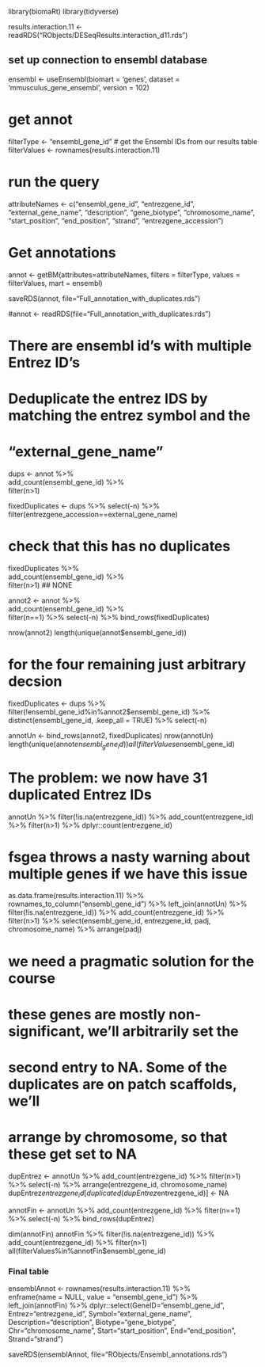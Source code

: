 library(biomaRt)
library(tidyverse)

results.interaction.11 <- readRDS("RObjects/DESeqResults.interaction_d11.rds")

## set up connection to ensembl database
ensembl <- useEnsembl(biomart = 'genes', 
                      dataset = 'mmusculus_gene_ensembl',
                      version = 102)


# get annot
filterType <- "ensembl_gene_id"
# get the Ensembl IDs from our results table
filterValues <- rownames(results.interaction.11)

# run the query
attributeNames <- c("ensembl_gene_id",
                    "entrezgene_id",
                    "external_gene_name",
                    "description",
                    "gene_biotype",
                    "chromosome_name",
                    "start_position",
                    "end_position",
                    "strand",
                    "entrezgene_accession")

# Get annotations
annot <- getBM(attributes=attributeNames,
               filters = filterType,
               values = filterValues,
               mart = ensembl)

saveRDS(annot, file="Full_annotation_with_duplicates.rds")

#annot <- readRDS(file="Full_annotation_with_duplicates.rds")

# There are ensembl id's with multiple Entrez ID's
# Deduplicate the entrez IDS by matching the entrez symbol and the 
# "external_gene_name"

dups <- annot %>%  
    add_count(ensembl_gene_id) %>%  
    filter(n>1)

fixedDuplicates <- dups %>% 
    select(-n) %>% 
    filter(entrezgene_accession==external_gene_name)

# check that this has no duplicates
fixedDuplicates %>%  
    add_count(ensembl_gene_id) %>%  
    filter(n>1)
## NONE

annot2 <- annot %>%  
    add_count(ensembl_gene_id) %>%  
    filter(n==1) %>% 
    select(-n) %>% 
    bind_rows(fixedDuplicates)

nrow(annot2)
length(unique(annot$ensembl_gene_id))

# for the four remaining just arbitrary decsion
fixedDuplicates <- dups %>% 
    filter(!ensembl_gene_id%in%annot2$ensembl_gene_id) %>% 
    distinct(ensembl_gene_id, .keep_all = TRUE) %>%
    select(-n)

annotUn <- bind_rows(annot2, fixedDuplicates)
nrow(annotUn)
length(unique(annot$ensembl_gene_id))
all(filterValues%in%annotUn$ensembl_gene_id)

# The problem: we now have 31 duplicated Entrez IDs
annotUn %>% 
    filter(!is.na(entrezgene_id)) %>% 
    add_count(entrezgene_id) %>% 
    filter(n>1) %>% 
    dplyr::count(entrezgene_id)

# fsgea throws a nasty warning about multiple genes if we have this issue
as.data.frame(results.interaction.11) %>% 
    rownames_to_column("ensembl_gene_id") %>% 
    left_join(annotUn) %>% 
    filter(!is.na(entrezgene_id)) %>% 
    add_count(entrezgene_id) %>% 
    filter(n>1) %>% 
    select(ensembl_gene_id, entrezgene_id, padj, chromosome_name) %>% 
    arrange(padj)

# we need a pragmatic solution for the course
# these genes are mostly non-significant, we'll arbitrarily set the
# second entry to NA. Some of the duplicates are on patch scaffolds, we'll 
# arrange by chromosome, so that these get set to NA
dupEntrez <- annotUn %>% 
    add_count(entrezgene_id) %>% 
    filter(n>1) %>% 
    select(-n) %>% 
    arrange(entrezgene_id, chromosome_name)
dupEntrez$entrezgene_id[duplicated(dupEntrez$entrezgene_id)] <- NA    


annotFin <- annotUn %>% 
    add_count(entrezgene_id) %>% 
    filter(n==1) %>% 
    select(-n) %>% 
    bind_rows(dupEntrez)

dim(annotFin)
annotFin %>% 
    filter(!is.na(entrezgene_id)) %>% 
    add_count(entrezgene_id) %>% 
    filter(n>1) 
all(filterValues%in%annotFin$ensembl_gene_id)

### Final table

ensemblAnnot <- rownames(results.interaction.11) %>%  
    enframe(name = NULL, value = "ensembl_gene_id")  %>%  
    left_join(annotFin) %>%
    dplyr::select(GeneID="ensembl_gene_id", Entrez="entrezgene_id",
                  Symbol="external_gene_name", Description="description",
                  Biotype="gene_biotype", Chr="chromosome_name",
                  Start="start_position", End="end_position",
                  Strand="strand")

saveRDS(ensemblAnnot, file="RObjects/Ensembl_annotations.rds")
